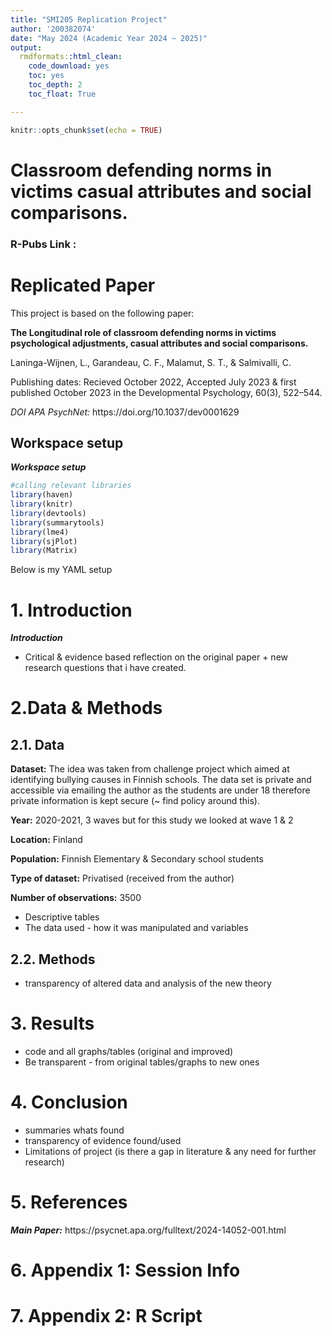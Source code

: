 ```yaml
---
title: "SMI205 Replication Project"
author: '200382074'
date: "May 2024 (Academic Year 2024 ~ 2025)"
output:
  rmdformats::html_clean:
    code_download: yes
    toc: yes
    toc_depth: 2
    toc_float: True

---
```

```r
knitr::opts_chunk$set(echo = TRUE)
```

# Classroom defending norms in victims casual attributes and social comparisons.

### R-Pubs Link :
# Replicated Paper

This project is based on the following paper:

**The Longitudinal role of classroom defending norms in victims psychological adjustments, casual attributes and social comparisons.**

Laninga-Wijnen, L., Garandeau, C. F., Malamut, S. T., & Salmivalli, C. 

Publishing dates: Recieved October 2022, Accepted July 2023 & first published October 2023 in the Developmental Psychology, 60(3), 522–544.

*DOI APA PsychNet:* https://doi.org/10.1037/dev0001629

## Workspace setup 

***Workspace setup*** 

```r
#calling relevant libraries 
library(haven)
library(knitr) 
library(devtools)
library(summarytools)
library(lme4)
library(sjPlot)
library(Matrix)
```
Below is my YAML setup 



# 1. Introduction 

***Introduction***

- Critical & evidence based reflection on the original paper + new research questions that i have created.

# 2.Data & Methods 

## 2.1. Data 

**Dataset:** The idea was taken from challenge project which aimed at identifying bullying causes in Finnish schools. The data set is private and accessible via emailing the author as the students are under 18 therefore private information is kept secure (~ find policy around this). 

**Year:** 2020-2021, 3 waves but for this study we looked at wave 1 & 2

**Location:** Finland

**Population:** Finnish Elementary & Secondary school students

**Type of dataset:** Privatised (received from the author) 

**Number of observations:** 3500 


- Descriptive tables 
- The data used - how it was manipulated and variables 
 
 
## 2.2. Methods 

- transparency of altered data and analysis of the new theory 


# 3. Results 

- code and all graphs/tables (original and improved)
- Be transparent - from original tables/graphs to new ones


# 4. Conclusion 

- summaries whats found
- transparency of evidence found/used 
- Limitations of project (is there a gap in literature & any need for further research)


# 5. References 
***Main Paper:*** https://psycnet.apa.org/fulltext/2024-14052-001.html  

# 6. Appendix 1: Session Info


# 7. Appendix 2: R Script




